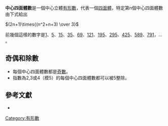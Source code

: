 '''中心四面體數'''是一個中心立體[[有形數|有形數]]，代表一個[[四面體|四面體]]，特定第n個中心四面體數由下式給出

<math>(2n+1)\times{(n^2+n+3) \over 3}</math>

前幾個這樣的數字是[[1|1]]、[[5|5]]、[[15|15]]、[[35|35]]、[[69|69]]、[[121|121]]、[[195|195]]、[[295|295]]、[[425|425]]、[[589|589]]、[[791|791]]，... {{OEIS|id=A005894}}。

==奇偶和除數==
*每個中心四面體數都是[[奇數|奇數]]。
*指數為2,3或4（模5）的每個中心四面體數都可以被5整除。

==參考文獻==
*{{cite book | last1 = Deza | first1 = E. | last2 = Deza | first2 = M. | title = Figurate Numbers | publisher = World Scientific Publishing | year = 2012 | location = Singapore | pages = 126–128 | url = https://books.google.com/books?id=cDxYdstLPz4C&q=%22centered+tetrahedron+numbers%22&pg=PA450 | isbn = 978-981-4355-48-3}}
{{Num-stub}}
{{有形數}}
[[Category:有形數|Category:有形數]]